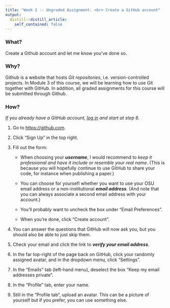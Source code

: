 ```yaml
---
title: "Week 2 -- Ungraded Assignment: <br> Create a GitHub account"
output:
  distill::distill_article:
    self_contained: false
---
```


### What?

Create a Github account and let me know you've done so.

### Why?

Github is a website that hosts *Git repositories*, i.e. version-controlled projects.
In Module 3 of this course, we will be learning how to use Git together with GitHub.
In addition, all graded assignments for this course will be submitted through Github.

### How?

*If you already have a GitHub account, [log in](https://github.com/) and start at step 6.*

1. Go to <https://github.com>.

2. Click "Sign Up" in the top right.

3. Fill out the form:
  
   - When choosing your **_username_**,
     I would recommend to
     *keep it professional and have it include or resemble your real name*.
     (This is because you will hopefully continue to use GitHub to share your code,
     for instance when publishing a paper.)
  
   - You can choose for yoursefl whether you want to use your OSU email address
     or a non-institutional **_email address_**.
     (And note that you can always associate a second email address with your account.)

   - You'll probably want to uncheck the box under "Email Preferences".

   - When you're done, click "Create account".
   
4. You can answer the questions that GitHub will now ask you,
   but you should also be able to just skip them.
   
5. Check your email and click the link to **_verify your email address_**.
   
6. In the far top-right of the page back on GitHub,
   click your randomly assigned avatar, and in the dropdown menu, click "Settings".

7. In the "Emails" tab (left-hand menu), deselect the box "Keep my email addresses private". 

8. In the "Profile" tab, enter your name.

9. Still in the "Profile tab", upload an avatar.
   This can be a picture of yourself but if you prefer, you can use something else.

